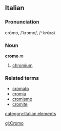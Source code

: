 ==Italian==
===Pronunciation===
cròmo, /ˈkrɔmo/, /<tt>"krOmo</tt>/
===Noun===
'''cromo''' ''m''

# [[chromium]]

===Related terms===
*[[cromato]]
*[[cromia]]
*[[cromismo]]
*[[cromite]]
[[category:Italian elements]]

[[gl:Cromo]]